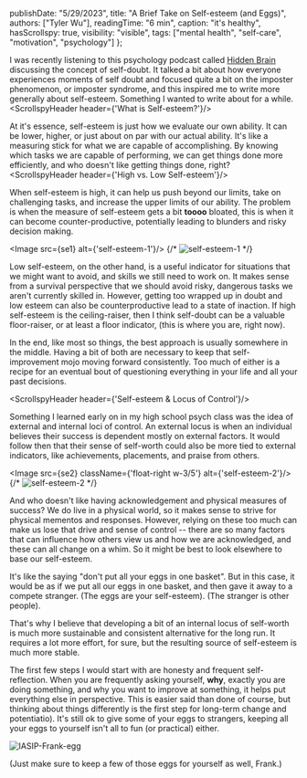 
  publishDate: "5/29/2023",
  title: "A Brief Take on Self-esteem (and Eggs)",
  authors: ["Tyler Wu"],
  readingTime: "6 min",
  caption: "it's healthy",
  hasScrollspy: true,
  visibility: "visible",
  tags: ["mental health", "self-care", "motivation", "psychology"]
};

I was recently listening to this psychology podcast called [Hidden Brain](https://hiddenbrain.org/) discussing the concept of self-doubt.
It talked a bit about how everyone experiences moments of self doubt and focused quite a bit on the imposter phenomenon, or imposter syndrome,
and this inspired me to write more generally about self-esteem. Something I wanted to write about for a while.
<ScrollspyHeader header={'What is Self-esteem?'}/>

At it's essence, self-esteem is just how we evaluate our own ability. It can be lower, higher, or just about on par with our actual ability.
It's like a measuring stick for what we are capable of accomplishing.
By knowing which tasks we are capable of performing, we can get things done more efficiently,
and who doesn't like getting things done, right?
<ScrollspyHeader header={'High vs. Low Self-esteem'}/>

When self-esteem is high, it can help us push beyond our limits,
take on challenging tasks, and increase the upper limits of our ability.
The problem is when the measure of self-esteem gets a bit **toooo** bloated,
this is when it can become counter-productive, potentially leading to blunders and risky decision making.

<Image src={se1}  alt={'self-esteem-1'}/>
{/* <img
  className='articleImg leftWrapImg'
  src='./self_esteem1.png'
  alt='self-esteem-1'
/> */}

Low self-esteem, on the other hand, is a useful indicator for situations that we might want to avoid,
and skills we still need to work on.
It makes sense from a survival perspective that we should avoid risky,
dangerous tasks we aren't currently skilled in.
However, getting too wrapped up in doubt and low esteem can also be counterproductive lead to a state of inaction.
If high self-esteem is the ceiling-raiser, then I think self-doubt can be a valuable floor-raiser,
or at least a floor indicator, (this is where you are, right now).

In the end, like most so things, the best approach is usually somewhere in the middle.
Having a bit of both are necessary to keep that self-improvement mojo moving forward consistently.
Too much of either is a recipe for an eventual bout of questioning everything in your life and all your past decisions.  


<ScrollspyHeader header={'Self-esteem & Locus of Control'}/>

Something I learned early on in my high school psych class was the idea of external and internal loci of control.
An external locus is when an individual believes their success is dependent mostly on external factors.
It would follow then that their sense of self-worth could also be more tied to external indicators,
like achievements, placements, and praise from others.

<Image src={se2} className={'float-right w-3/5'} alt={'self-esteem-2'}/>
{/* <img
  className='articleImg rightWrapImg'
  src='/img/writing/self_esteem/self_esteem2.png'
  alt="self-esteem-2" 
  /> */}
  
And who doesn't like having acknowledgement and physical measures of success?
We do live in a physical world, so it makes sense to strive for physical mementos and responses.
However, relying on these too much can make us lose that drive and sense of control --
there are so many factors that can influence how others view us and how we are acknowledged,
and these can all change on a whim.
So it might be best to look elsewhere to base our self-esteem.

It's like the saying "don't put all your eggs in one basket".
But in this case, it would be as if we put all our eggs in one basket,
and then gave it away to a compete stranger. (The eggs are your self-esteem). (The stranger is other people).

That's why I believe that developing a bit of an internal locus
of self-worth is much more sustainable and consistent alternative for the long run.
It requires a lot more effort, for sure, but the resulting source of self-esteem is much more stable.

The first few steps I would start with are honesty and frequent self-reflection.
When you are frequently asking yourself, **why**, exactly you are doing something,
and why you want to improve at something, it helps put everything else in perspective.
This is easier said than done of course,
but thinking about things differently is the first step for long-term change and potentiatio).
It's still ok to give some of your eggs to strangers,
keeping all your eggs to yourself isn't all to fun (or practical) either.


<img
  className='articleImg'
  src="https://media1.giphy.com/media/xjlC6nomocZhVXuZgM/giphy.gif?cid=ecf05e47lr98cem5j72t33is4c0kj1u5b3inl2fqtmon2idc&ep=v1_gifs_search&rid=giphy.gif&ct=g"
  alt="IASIP-Frank-egg"
/>


(Just make sure to keep a few of those eggs for yourself as well, Frank.)
